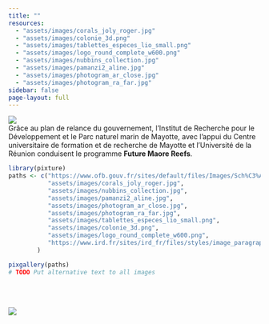 ```yaml
---
title: ""
resources:
  - "assets/images/corals_joly_roger.jpg"
  - "assets/images/colonie_3d.png"
  - "assets/images/tablettes_especes_lio_small.png"
  - "assets/images/logo_round_complete_w600.png"
  - "assets/images/nubbins_collection.jpg"
  - "assets/images/pamanzi2_aline.jpg"
  - "assets/images/photogram_ar_close.jpg"
  - "assets/images/photogram_ra_far.jpg"
sidebar: false
page-layout: full
---
```


![](assets/images/logo_squared_complete_w600.png){.img-center} <br/> Grâce au plan de relance du gouvernement, l'Institut de Recherche pour le Développement et le Parc naturel marin de Mayotte, avec l'appui du Centre universitaire de formation et de recherche de Mayotte et l'Université de la Réunion conduisent le programme **Future Maore Reefs**.

```r
library(pixture)
paths <- c("https://www.ofb.gouv.fr/sites/default/files/Images/Sch%C3%A9mas%20-%20Dessins%20-%20Tableaux/reconstitution-recif-corallien-francois-guilhaumon-isabel-urbina-barreto.jpg",
           "assets/images/corals_joly_roger.jpg",
           "assets/images/nubbins_collection.jpg",
           "assets/images/pamanzi2_aline.jpg",
           "assets/images/photogram_ar_close.jpg",
           "assets/images/photogram_ra_far.jpg",
           "assets/images/tablettes_especes_lio_small.png",
           "assets/images/colonie_3d.png",
           "assets/images/logo_round_complete_w600.png",
           "https://www.ird.fr/sites/ird_fr/files/styles/image_paragraph_fullwidth/public/2022-06/20220610_101920.jpg"
        )

pixgallery(paths)
# TODO Put alternative text to all images
```

<br /> <br />

![](assets/images/logos_partenaires.jpeg){.center} 
